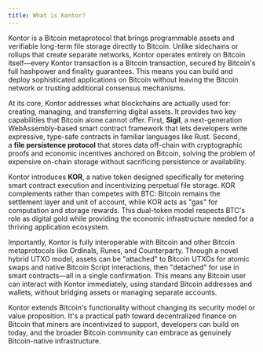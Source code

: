 ```yaml
---
title: What is Kontor?
---
```


Kontor is a Bitcoin metaprotocol that brings programmable assets and verifiable long-term file storage directly to Bitcoin. Unlike sidechains or rollups that create separate networks, Kontor operates entirely on Bitcoin itself—every Kontor transaction is a Bitcoin transaction, secured by Bitcoin's full hashpower and finality guarantees. This means you can build and deploy sophisticated applications on Bitcoin without leaving the Bitcoin network or trusting additional consensus mechanisms.

At its core, Kontor addresses what blockchains are actually used for: creating, managing, and transferring digital assets. It provides two key capabilities that Bitcoin alone cannot offer. First, **Sigil**, a next-generation WebAssembly-based smart contract framework that lets developers write expressive, type-safe contracts in familiar languages like Rust. Second, a **file persistence protocol** that stores data off-chain with cryptographic proofs and economic incentives anchored on Bitcoin, solving the problem of expensive on-chain storage without sacrificing persistence or availability.

Kontor introduces **KOR**, a native token designed specifically for metering smart contract execution and incentivizing perpetual file storage. KOR complements rather than competes with BTC: Bitcoin remains the settlement layer and unit of account, while KOR acts as "gas" for computation and storage rewards. This dual-token model respects BTC's role as digital gold while providing the economic infrastructure needed for a thriving application ecosystem.

Importantly, Kontor is fully interoperable with Bitcoin and other Bitcoin metaprotocols like Ordinals, Runes, and Counterparty. Through a novel hybrid UTXO model, assets can be "attached" to Bitcoin UTXOs for atomic swaps and native Bitcoin Script interactions, then "detached" for use in smart contracts—all in a single confirmation. This means any Bitcoin user can interact with Kontor immediately, using standard Bitcoin addresses and wallets, without bridging assets or managing separate accounts.

Kontor extends Bitcoin's functionality without changing its security model or value proposition. It's a practical path toward decentralized finance on Bitcoin that miners are incentivized to support, developers can build on today, and the broader Bitcoin community can embrace as genuinely Bitcoin-native infrastructure.
